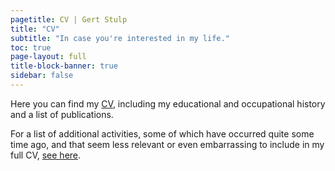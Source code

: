 ```yaml
---
pagetitle: CV | Gert Stulp
title: "CV"
subtitle: "In case you're interested in my life."
toc: true
page-layout: full
title-block-banner: true
sidebar: false
---
```



Here you can find my [CV](../pdf/CV_Gert_Stulp_March_2024.pdf), including my educational and occupational history and a list of publications.

For a list of additional activities, some of which have occurred quite some time ago, and that seem less relevant or even embarrassing to include in my full CV, [see here](../pdf/CV_Gert_Stulp_March 2024_addendum.pdf).